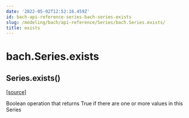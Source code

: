 ```yaml
---
date: '2022-05-02T12:52:16.459Z'
id: bach-api-reference-series-bach-series-exists
slug: /modeling/bach/api-reference/Series/bach.Series.exists/
title: exists
---
```


# bach.Series.exists

<div class="method">

<h2 class="signature-method"><span class="additional-name">Series.</span><span class="name">exists(</span><small class="parameter-list"></small>)</h2>


&#8203;<span class="view-source">[[source]](https://github.com/objectiv/objectiv-analytics/blob/main/bach/bach/series/series.py)</span>

<div class="content">

Boolean operation that returns True if there are one or more values in this Series


</div>

</div>
